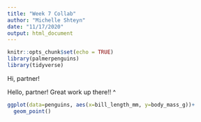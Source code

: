 ```yaml
---
title: "Week 7 Collab"
author: "Michelle Shteyn"
date: "11/17/2020"
output: html_document
---
```


```r
knitr::opts_chunk$set(echo = TRUE)
library(palmerpenguins)
library(tidyverse)
```

Hi, partner!

Hello, partner! Great work up there!! ^

```r
ggplot(data=penguins, aes(x=bill_length_mm, y=body_mass_g))+
  geom_point()
```

